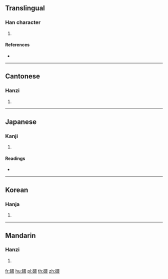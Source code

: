 {{character info/new}}
==Translingual==

===Han character===
{{Han char|rn=112|rad=石|as=09|sn=14|four=16632|canj=MRWMV}}

# {{defn|Han|sort=石09}}

====References====
* {{Han ref|kx=0833.110|dkj=24336|dj=1250.010|hdz=42443.050|uh=78A8|ud=30888|bh=E2EF|bd=58095}}

----

==Cantonese==

===Hanzi===
{{yue-hanzi|jyut=|y=wui1}}

# {{defn|lang=yue|sort=石09}}

----

==Japanese==

===Kanji===
{{ja-kanji|grade=|rs=石09}}

# {{defn|lang=ja|sort=石09}}

====Readings====
* {{ja-readings|on=[[わい]] (wai), [[え]] (e), [[い]] (i)|kun=|nanori=}}

----

==Korean==

===Hanja===
{{ko-hanja|hangeul=아|eumhun=|rv=|mr=|y=}}

# {{defn|lang=ko|sort=石09}}

----

==Mandarin==

===Hanzi===
{{cmn-hanzi|pin=[[wēi]] ([[wei1]])|wg=wei<sup>1</sup>}}

# {{defn|lang=cmn|sort=石09}}

[[fr:碨]]
[[hu:碨]]
[[pl:碨]]
[[th:碨]]
[[zh:碨]]